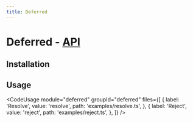 ```yaml
---
title: Deferred
---
```



# Deferred - [API](/api/deferred)

<PackageDescription name="deferred" />

## Installation

<InstallSection name="deferred" />

## Usage

<CodeUsage
  module="deferred"
  groupId="deferred"
  files={[
    {
      label: 'Resolve',
      value: 'resolve',
      path: 'examples/resolve.ts',
    },
    {
      label: 'Reject',
      value: 'reject',
      path: 'examples/reject.ts',
    },
  ]}
/>
